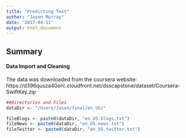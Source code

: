 ```yaml
---
title: "Predicting Text"
author: "Jason Murray"
date: '2017-04-11'
output: html_document
---
```


## Summary

#### Data Import and Cleaning

The data was downloaded from the coursera website:
https://d396qusza40orc.cloudfront.net/dsscapstone/dataset/Coursera-SwiftKey.zip


```r
##Directories and Files
dataDir <- "/Users/Jason/final/en_US/"

fileBlogs <- paste0(dataDir, "en_US.blogs.txt")
fileNews <- paste0(dataDir, "en_US.news.txt")
fileTwitter <- paste0(dataDir, "en_US.twitter.txt")




```

